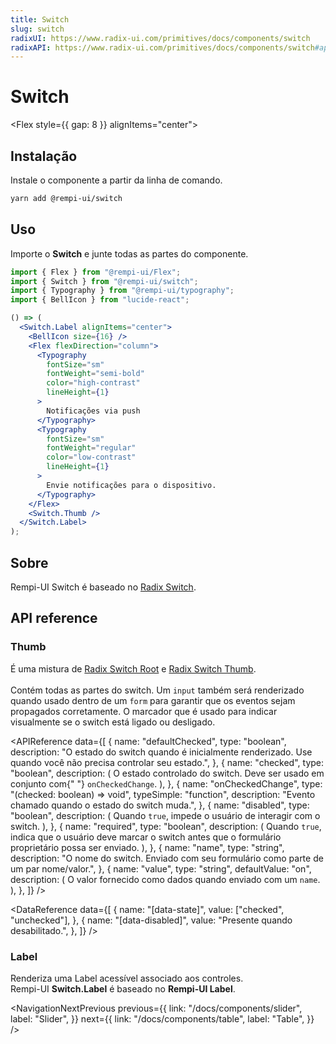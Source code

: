 ```yaml
---
title: Switch
slug: switch
radixUI: https://www.radix-ui.com/primitives/docs/components/switch
radixAPI: https://www.radix-ui.com/primitives/docs/components/switch#api-reference
---
```


# Switch

<Description text="Um controle que permite ao usuário alternar entre marcado e desmarcado." />

<Flex style={{ gap: 8 }} alignItems="center">
  <RadixUI href="https://www.radix-ui.com/primitives/docs/components/switch" />
  <RadixAPI href="https://www.radix-ui.com/primitives/docs/components/switch#api-reference" />
  <SelectVersion />
</Flex>

<PreviewComponent name="switch" />

## Instalação

Instale o componente a partir da linha de comando.

```bash
yarn add @rempi-ui/switch
```

## Uso

Importe o <strong>Switch</strong> e junte todas as partes do componente.

```jsx
import { Flex } from "@rempi-ui/Flex";
import { Switch } from "@rempi-ui/switch";
import { Typography } from "@rempi-ui/typography";
import { BellIcon } from "lucide-react";

() => (
  <Switch.Label alignItems="center">
    <BellIcon size={16} />
    <Flex flexDirection="column">
      <Typography
        fontSize="sm"
        fontWeight="semi-bold"
        color="high-contrast"
        lineHeight={1}
      >
        Notificações via push
      </Typography>
      <Typography
        fontSize="sm"
        fontWeight="regular"
        color="low-contrast"
        lineHeight={1}
      >
        Envie notificações para o dispositivo.
      </Typography>
    </Flex>
    <Switch.Thumb />
  </Switch.Label>
);
```

## Sobre

Rempi-UI Switch é baseado no [Radix Switch](https://www.radix-ui.com/primitives/docs/components/switch).

## API reference

### Thumb

É uma mistura de [Radix Switch Root](https://www.radix-ui.com/primitives/docs/components/switch#root) e [Radix Switch Thumb](https://www.radix-ui.com/primitives/docs/components/switch#thumb).<br/><br/>
Contém todas as partes do switch. Um `input` também será renderizado quando usado dentro de um `form` para garantir que os eventos sejam propagados corretamente. O marcador que é usado para indicar visualmente se o switch está ligado ou desligado.

<MoreInfo
  componentName="Radix Switch Root"
  componentLink="https://www.radix-ui.com/primitives/docs/components/switch#root"
/>

<MoreInfo
  componentName="Radix Switch Thumb"
  componentLink="https://www.radix-ui.com/primitives/docs/components/switch#thumb"
/>

<APIReference
  data={[
    {
      name: "defaultChecked",
      type: "boolean",
      description:
        "O estado do switch quando é inicialmente renderizado. Use quando você não precisa controlar seu estado.",
    },
    {
      name: "checked",
      type: "boolean",
      description: (
        <span>
          O estado controlado do switch. Deve ser usado em conjunto com{" "}
          <code>onCheckedChange</code>.
        </span>
      ),
    },
    {
      name: "onCheckedChange",
      type: "(checked: boolean) => void",
      typeSimple: "function",
      description: "Evento chamado quando o estado do switch muda.",
    },
    {
      name: "disabled",
      type: "boolean",
      description: (
        <span>
          Quando <code>true</code>, impede o usuário de interagir com o switch.
        </span>
      ),
    },
    {
      name: "required",
      type: "boolean",
      description: (
        <span>
          Quando <code>true</code>, indica que o usuário deve marcar o switch
          antes que o formulário proprietário possa ser enviado.
        </span>
      ),
    },
    {
      name: "name",
      type: "string",
      description:
        "O nome do switch. Enviado com seu formulário como parte de um par nome/valor.",
    },
    {
      name: "value",
      type: "string",
      defaultValue: "on",
      description: (
        <span>
          O valor fornecido como dados quando enviado com um <code>name</code>.
        </span>
      ),
    },
  ]}
/>

<DataReference
  data={[
    {
      name: "[data-state]",
      value: ["checked", "unchecked"],
    },
    {
      name: "[data-disabled]",
      value: "Presente quando desabilitado.",
    },
  ]}
/>

### Label

Renderiza uma Label acessível associado aos controles.<br />
Rempi-UI <strong>Switch.Label</strong> é baseado no <strong>Rempi-UI Label</strong>.

<MoreInfo
  componentName="Rempi-UI Label"
  componentLink="/docs/components/label"
/>

<NavigationNextPrevious
  previous={{
    link: "/docs/components/slider",
    label: "Slider",
  }}
  next={{
    link: "/docs/components/table",
    label: "Table",
  }}
/>
